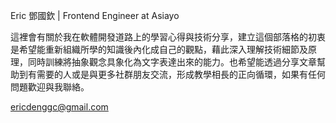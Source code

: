
Eric 鄧國欽 | Frontend Engineer at Asiayo

<AboutMe />

這裡會有關於我在軟體開發道路上的學習心得與技術分享，建立這個部落格的初衷是希望能重新組織所學的知識後內化成自己的觀點，藉此深入理解技術細節及原理，同時訓練將抽象觀念具象化為文字表達出來的能力。也希望能透過分享文章幫助到有需要的人或是與更多社群朋友交流，形成教學相長的正向循環，如果有任何問題歡迎與我聯絡。

ericdenggc@gmail.com
